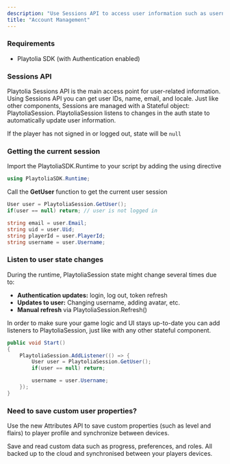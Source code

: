 ```yaml
---
description: "Use Sessions API to access user information such as username, email, and player ID."
title: "Account Management"
---
```


### Requirements

- Playtolia SDK (with Authentication enabled)

### Sessions API

Playtolia Sessions API is the main access point for user-related information. Using Sessions API you can get user IDs, name, email, and locale. Just like other components, Sessions are managed with a Stateful object: PlaytoliaSession. PlaytoliaSession listens to changes in the auth state to automatically update user information.

If the player has not signed in or logged out, state will be `null`

### Getting the current session

Import the PlaytoliaSDK.Runtime to your script by adding the using directive

```c# ProfileMenu.cs
using PlaytoliaSDK.Runtime;
```

Call the **GetUser** function to get the current user session

```c# ProfileMenu.cs
User user = PlaytoliaSession.GetUser();
if(user == null) return; // user is not logged in

string email = user.Email;
string uid = user.Uid;
string playerId = user.PlayerId;
string username = user.Username;
```

### Listen to user state changes

During the runtime, PlaytoliaSession state might change several times due to:

- **Authentication updates:** login, log out, token refresh
- **Updates to user:** Changing username, adding avatar, etc.
- **Manual refresh** via PlaytoliaSession.Refresh()

In order to make sure your game logic and UI stays up-to-date you can add listeners to PlaytoliaSession, just like with any other stateful component.

```c# ProfileMenu.cs
public void Start()
{
	PlaytoliaSession.AddListener(() => {
		User user = PlaytoliaSession.GetUser();
		if(user == null) return;

		username = user.Username; 
	});
}
```

### Need to save custom user properties?

Use the new Attributes API to save custom properties (such as level and flairs) to player profile and synchronize between devices.

<Card title="Attributes" icon="list-tree">
  Save and read custom data such as progress, preferences, and roles. All backed up to the cloud and synchronised between your players devices.
</Card>